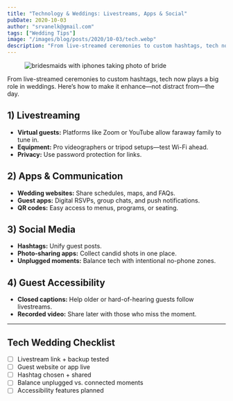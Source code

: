 ```yaml
---
title: "Technology & Weddings: Livestreams, Apps & Social"
pubDate: 2020-10-03
author: "srvanelk@gmail.com"
tags: ["Wedding Tips"]
image: "/images/blog/posts/2020/10-03/tech.webp"
description: "From live-streamed ceremonies to custom hashtags, tech now plays a big role in weddings. Here’s how to make it enhance—not distract from—the day."
---
```


<figure>
  <img
    src="/images/blog/posts/2020/10-03/tech.webp"
    alt="bridesmaids with iphones taking photo of bride"
  />
</figure>

From live-streamed ceremonies to custom hashtags, tech now plays a big role in weddings. Here’s how to make it enhance—not distract from—the day.

## 1) Livestreaming
- **Virtual guests:** Platforms like Zoom or YouTube allow faraway family to tune in.
- **Equipment:** Pro videographers or tripod setups—test Wi-Fi ahead.
- **Privacy:** Use password protection for links.

## 2) Apps & Communication
- **Wedding websites:** Share schedules, maps, and FAQs.
- **Guest apps:** Digital RSVPs, group chats, and push notifications.
- **QR codes:** Easy access to menus, programs, or seating.

## 3) Social Media
- **Hashtags:** Unify guest posts.
- **Photo-sharing apps:** Collect candid shots in one place.
- **Unplugged moments:** Balance tech with intentional no-phone zones.

## 4) Guest Accessibility
- **Closed captions:** Help older or hard-of-hearing guests follow livestreams.
- **Recorded video:** Share later with those who miss the moment.

---

## Tech Wedding Checklist
- [ ] Livestream link + backup tested
- [ ] Guest website or app live
- [ ] Hashtag chosen + shared
- [ ] Balance unplugged vs. connected moments
- [ ] Accessibility features planned
